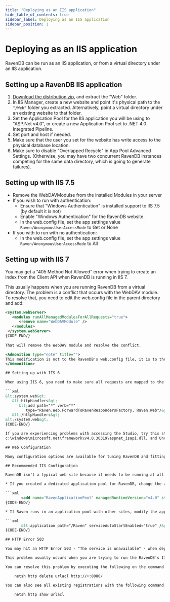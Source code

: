 ```yaml
---
title: "Deploying as an IIS application"
hide_table_of_contents: true
sidebar_label: Deploying as an IIS application
sidebar_position: 1
---
```



# Deploying as an IIS application

RavenDB can be run as an IIS application, or from a virtual directory under an IIS application.

## Setting up a RavenDB IIS application

1. [Download the distribution zip](https://ravendb.net/download), and extract the "Web" folder.
2. In IIS Manager, create a new website and point it's physical path to the `"/Web"` folder you extracted. Alternatively, point a virtual directory under an existing website to that folder.
3. Set the Application Pool for the IIS application you will be using to "ASP.Net v4.0", or create a new Application Pool set to .NET 4.0 Integrated Pipeline.
4. Set port and host if needed.
5. Make sure that the user you set for the website has write access to the physical database location.
6. Make sure to disable "Overlapped Recycle" in App Pool Advanced Settings.  (Otherwise, you may have two concurrent RavenDB instances competing for the same data directory, which is going to generate failures).

## Setting up with IIS 7.5

* Remove the WebDAVModulse from the installed Modules in your server
* If you wish to run with authentication:
    * Ensure that "Windows Authentication" is installed support to IIS 7.5 (by default it is not)
    * Enable "Windows Authentication"  for the RavenDB website.
    * In the web.config file, set the app settings value `Raven/AnonymousUserAccessMode` to Get or None
* If you with to run with no authentication:
    * In the web.config file, set the app settings value `Raven/AnonymousUserAccessMode` to All

## Setting up with IIS 7

You may get a "405 Method Not Allowed" error when trying to create an index from the Client API when RavenDB is running in IIS 7.

This usually happens when you are running RavenDB from a virtual directory. The problem is a conflict that occurs with the WebDAV module. To resolve that, you need to edit the web.config file in the parent directory and add:

```xml
<system.webServer>
   <modules runAllManagedModulesForAllRequests="true">
      <remove name="WebDAVModule" />
   </modules>
 </system.webServer>
{CODE-END/}
 
That will remove the WebDAV module and resolve the conflict.

<Admonition type="note" title="">
This modification is not to the RavenDB's web.config file, it is to the web.config of the parent application.
</Admonition>

## Setting up with IIS 6

When using IIS 6, you need to make sure all requests are mapped to the ASP.NET DLL, and modify the Web.config file and remove the `system.webServer` element and add the following system.web element:

```xml
&lt;system.web&gt;
   &lt;httpHandlers&gt;
      &lt;add path="*" verb="*" 
         type="Raven.Web.ForwardToRavenRespondersFactory, Raven.Web"/&gt;
   &lt;/httpHandlers&gt;
&lt;/system.web&gt;
{CODE-END/}

If you are experiencing problems with accessing the Studio, try this step: Home Directory &gt; Configuration &gt; Wildcard application maps &gt; Insert
c:\windows\microsoft.net\framework\v4.0.30319\aspnet_isapi.dll, and Uncheck Verify file exists.

## Web Configuration

Many configuration options are available for tuning RavenDB and fitting it to your needs. See the [Configuration options](https://ravendb.net/docs/server/administration/configuration?version=1.0) page for complete info.

## Recommended IIS Configuration

RavenDB isn't a typical web site because it needs to be running at all times. In IIS 7.5, you can set this using the following configuration settings:

* If you created a dedicated application pool for RavenDB, change the application pool configuration in the application host file (C:\Windows\System32\inetsrv\config\applicationHost.config) to:

```xml
       <add name="RavenApplicationPool" managedRuntimeVersion="v4.0" startMode="AlwaysRunning" />
{CODE-END/}

* If Raven runs in an application pool with other sites, modify the application host file (C:\Windows\System32\inetsrv\config\applicationHost.config) to: 

```xml
       &lt;application path="/Raven" serviceAutoStartEnabled="true" /&gt;
{CODE-END/}

## HTTP Error 503

You may hit an HTTP Error 503 - "The service is unavailable" - when deploying to IIS, with nothing written to the Event Log.

This problem usually occurs when you are trying to run the RavenDB's IIS site on port 8080 after you have run RavenDB in executable mode. The problem stems from RavenDB reserving the `http://+:8080/` namespace for your user, and when IIS attempts to start a site on the same endpoint, it errors.

You can resolve this problem by executing the following on the command line:

    netsh http delete urlacl http://+:8080/

You can also see all existing registrations with the following command:

    netsh http show urlacl
